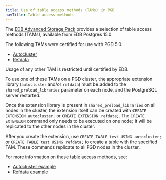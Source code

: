 ```yaml
---
title: Use of table access methods (TAMs) in PGD
navTitle: Table access methods
---
```


The [EDB Advanced Storage Pack](/pg_extensions/advanced_storage_pack/) provides a selection
of table access methods (TAMs), available from EDB Postgres 15.0.

The following TAMs were certified for use with PGD 5.0:

 * [Autocluster](/pg_extensions/advanced_storage_pack/#autocluster)
 * [Refdata](/pg_extensions/advanced_storage_pack/#refdata)

Usage of any other TAM is restricted until certified by EDB.

To use one of these TAMs on a PGD cluster, the appropriate extension library
(`autocluster` and/or `refdata`) must be added to the
`shared_preload_libraries` parameter on each node, and the PostgreSQL server
restarted.

Once the extension library is present in `shared_preload_libraries` on all nodes
in the cluster, the extension itself can be created with `CREATE EXTENSION
autocluster;` or `CREATE EXTENSION refdata;`. The `CREATE EXTENSION` command
only needs to be executed on one node; it will be replicated to the other
nodes in the cluster.

After you create the extension, use `CREATE TABLE test USING autocluster;` or
`CREATE TABLE test USING refdata;` to create a table with the specified TAM. These commands
replicate to all PGD nodes in the cluster.

For more information on these table access methods, see:

- [Autocluster example](/pg_extensions/advanced_storage_pack/using/#autocluster-example)
- [Refdata example](/pg_extensions/advanced_storage_pack/using/#refdata-example)

